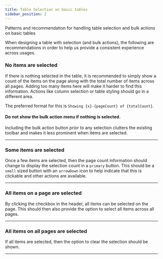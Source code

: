 ```yaml
---
title: Table Selection on basic tables
sidebar_position: 2
---
```


Patterns and recommendation for handling table selection and bulk actions on basic tables


When designing a table with selection (and bulk actions), the following are recommendations in order to help us provide a consistent experience across usages.



### No items are selected

If there is nothing selected in the table, it is recommended to simply show a count of the items on the page along with the total number of items across all pages. Adding too many items here will make it harder to find this information. Actions like column selection or table styling should go in a different area.

The preferred format for this is `Showing {x}-{pageCount} of {totalCount}`.

<FigmaEmbed url="https://www.figma.com/file/v5QGiRrbtOJqYlFfSVsE0R/Table-Selection-%5B183%5D?type=design&node-id=374%3A138001&t=71nIYaMxo0kAy3o6-1" />

#### Do not show the bulk action menu if nothing is selected.

Including the bulk action button prior to any selection clutters the existing toolbar and makes it less prominent when items are selected.

<FigmaEmbed url="https://www.figma.com/file/v5QGiRrbtOJqYlFfSVsE0R/Table-Selection-%5B183%5D?type=design&node-id=418%3A138002&t=s7G6GvzLNbyqvK4d-1" />

- - -


### Some items are selected

Once a few items are selected, then the page count information should change to display the selection count in a `primary` button. This should be a `small` sized button with an `arrowDown` icon to help indicate that this is clickable and other actions are available.

<FigmaEmbed url="https://www.figma.com/file/v5QGiRrbtOJqYlFfSVsE0R/Table-Selection-%5B183%5D?type=design&node-id=418%3A138001&t=s7G6GvzLNbyqvK4d-1" title="Do only show necessary actions" />


- - -


### All items on a page are selected

By clicking the checkbox in the header, all items can be selected on the page.  This should then also provide the option to select all items across all pages.

<FigmaEmbed url="https://www.figma.com/file/v5QGiRrbtOJqYlFfSVsE0R/Table-Selection-%5B183%5D?type=design&node-id=418%3A138003&t=s7G6GvzLNbyqvK4d-1" title="Do provide option to select all from all pages" />


- - -


### All items on all pages are selected

If all items are selected, then the option to clear the selection should be shown.

<FigmaEmbed url="https://www.figma.com/file/v5QGiRrbtOJqYlFfSVsE0R/Table-Selection-%5B183%5D?type=design&node-id=418%3A138004&t=s7G6GvzLNbyqvK4d-1" title="Do provide option to clear the selection if across multiple pages" />

- - -
